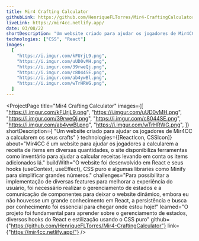 ```yaml
---
title: Mir4 Crafting Calculator
githubLink: https://github.com/HenriqueFLTorres/Mir4-CraftingCalculator
liveLink: https://mir4cc.netlify.app/
date: 03/08/22
shortDescription: "Um website criado para ajudar os jogadores de Mir4CC a calcularem os seus crafts"
technologies: ["CSS", "React"]
images:
  [
    "https://i.imgur.com/kFUrjL9.png",
    "https://i.imgur.com/uUD0vMH.png",
    "https://i.imgur.com/39rweQj.png",
    "https://i.imgur.com/c8044SE.png",
    "https://i.imgur.com/ab4ywBl.png",
    "https://i.imgur.com/wTrHRWG.png",
  ]
---
```




<ProjectPage
  title="Mir4 Crafting Calculator"
  images={[
    "https://i.imgur.com/kFUrjL9.png",
    "https://i.imgur.com/uUD0vMH.png",
    "https://i.imgur.com/39rweQj.png",
    "https://i.imgur.com/c8044SE.png",
    "https://i.imgur.com/ab4ywBl.png",
    "https://i.imgur.com/wTrHRWG.png",
  ]}
  shortDescription={
    "Um website criado para ajudar os jogadores de Mir4CC a calcularem os seus crafts"
  }
  technologies={[ReactIcon, CSSIcon]}
  about="Mir4CC é um website para ajudar os jogadores a calcularem a receita de items em diversas quantidades, o site disponibiliza ferramentas como inventário para ajudar a calcular receitas levando em conta os items adicionados lá."
  buildWith="O website foi desenvolvido em React e seus hooks (useContext, useEffect), CSS puro e algumas libraries como Minify para simplificar grandes números."
  challenges="Para possibilitar a implementação de diversas features para melhorar a experiência do usuário, foi necessário realizar o gerenciamento de estados e a comunicação de componentes para deixar o website dinâmico, embora eu não houvesse um grande conhecimento em React, a persistência e busca por conhecimento foi essencial para chegar onde estou hoje!"
  learned="O projeto foi fundamental para aprender sobre o gerenciamento de estados, diversos hooks do React e estilização usando o CSS puro"
  github={"https://github.com/HenriqueFLTorres/Mir4-CraftingCalculator"}
  link={"https://mir4cc.netlify.app/"}
/>
